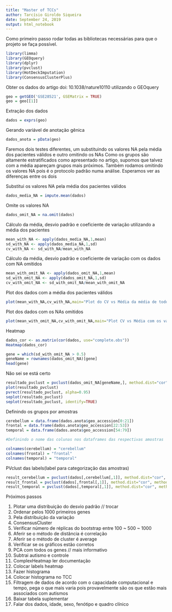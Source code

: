 ---
title: "Master of TCCs"
author: Tarcísio Giroldo Siqueira
date: September 24, 2019
output: html_notebook
---

Como primeiro passo rodar todas as bibliotecas necessárias para que o projeto se faça possível.

```{r Carregando bibliotecas, warning=FALSE}
library(limma)
library(GEOquery)
library(dplyr)
library(pvclust)
library(HotDeckImputation)
library(ConsensusClusterPlus)
```

Obter os dados do artigo doi: 10.1038/nature10110 utilizando o GEOquery

```{r Obtendo dados, warning=FALSE}
geo = getGEO('GSE28521', GSEMatrix = TRUE)
geo = geo[[1]]
```

Extração dos dados

```{r Extração dos dados, warning=FALSE}
dados = exprs(geo)
```

Gerando variável de anotação gênica

```{r Criação arquivo de anotação gênica, warning=FALSE}
dados_anota = pData(geo)
```

Faremos dois testes diferentes, um substituindo os valores NA pela média dos pacientes válidos e outro omitindo os NAs
Como os grupos são altamente estratificados como apresentado no artigo, supomos que talvez com a média apareçam grupos mais próximos.
Também rodamos omitindo os valores NA pois é o protocolo padrão numa análise.
Esperamos ver as diferenças entre os dois

Substitui os valores NA pela média dos pacientes válidos

```{r Imputando valor da media, warning=FALSE}
dados_media_NA = impute.mean(dados)
```

Omite os valores NA

```{r Omitindo valores NA, warning=FALSE}
dados_omit_NA = na.omit(dados)
```

Cálculo da média, desvio padrão e coeficiente de variação utilizando a média dos pacientes

```{r Calculo com media valida dos pacientes, warning=FALSE}
mean_with_NA <- apply(dados_media_NA,1,mean)
sd_with_NA <- apply(dados_media_NA,1,sd)
cv_with_NA <- sd_with_NA/mean_with_NA
```

Cálculo da média, desvio padrão e coeficiente de variação com os dados com NA omitidos

```{r Calculo com os NAs omitidos, warning=FALSE}
mean_with_omit_NA <- apply(dados_omit_NA,1,mean)
sd_with_omit_NA <- apply(dados_omit_NA,1,sd)
cv_with_omit_NA <- sd_with_omit_NA/mean_with_omit_NA
```

Plot dos dados com a média dos pacientes válidos

```{r}
plot(mean_with_NA,cv_with_NA,main="Plot do CV vs Média da média de todos os pacientes válidos",xlab="Média",ylab="CV",col='red',cex=1, type="p")
```

Plot dos dados com os NAs omitidos

```{r}
plot(mean_with_omit_NA,cv_with_omit_NA,main="Plot CV vs Média com os valores NAs omitidos",xlab="Média",ylab="CV",col='red',cex=1, type="p")
```

Heatmap

```{r Matrix de Correlação, warning=FALSE}
dados_cor <- as.matrix(cor(dados, use="complete.obs"))
Heatmap(dados_cor)
```

```{r Seleciona genes com desvio padrão maior que cinco, warning=FALSE}
gene = which(sd_with_omit_NA > 0.5)
geneName = rownames(dados_omit_NA)[gene]
head(gene)
```


Não sei se está certo

```{r Bootstrap, warning=FALSE}
resultado_pvclust = pvclust(dados_omit_NA[geneName,], method.dist="cor", method.hclust = "average", nboot=1000)
plot(resultado_pvclust)
pvrect(resultado_pvclust, alpha=0.95)
seplot(resultado_pvclust)
seplot(resultado_pvclust, identify=TRUE)
```


Definindo os grupos por amostras

```{r Definindo grupos, warning=FALSE}
cerebellum = data.frame(dados.anota$geo_accession[0:21])
frontal = data.frame(dados.anota$geo_accession[22:53])
temporal = data.frame(dados.anota$geo_accession[54:79])

#Definindo o nome das colunas nos dataframes das respectivas amostras

colnames(cerebellum) = "cerebellum"
colnames(frontal) = "frontal"
colnames(temporal) = "temporal"
```


PVclust das labels(label para categorização das amostras)

```{r PVclust, warning=FALSE}
result_cerebellum = pvclust(dados[,cerebellum[,1]], method.dist="cor", method.hclust="average", nboot=1000)
result_frontal = pvclust(dados[,frontal[,1]], method.dist="cor", method.hclust="average", nboot=1000)
result_temporal = pvclust(dados[,temporal[,1]], method.dist="cor", method.hclust="average", nboot=1000)
```

Próximos passos

1) Plotar uma distribuição do desvio padrão // trocar
2) Ordenar pelos 1000 primeiros genes
3) Pela distribuição da variação
4) ConsensusCluster
5) Verificar número de réplicas do bootstrap entre 100 ~ 500 ~ 1000
6) Aferir se o método de distância é correlação
7) Aferir se o método de cluster é average
8) Verificar se os gráficos estão corretos
9) PCA com todos os genes // mais informativo
10) Subtrai autismo e controle
11) ComplexHeatmap ler documentação
12) Colocar labels heatmap
13) Fazer histograma
14) Colocar histograma no TCC
15) Filtragem de dados de acordo com o capacidade computacional e tempo, pega o que mais varia pois provavelmente são os que estão mais associados com autismos
16) Baixar tabela suplementar
17) Falar dos dados, idade, sexo, fenótipo e quadro clínico